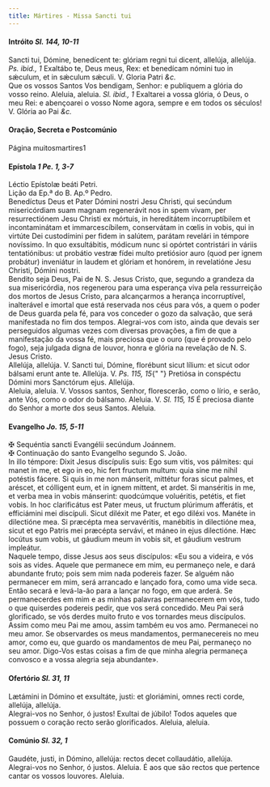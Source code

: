 ```yaml
---
title: Mártires - Missa Sancti tui
---
```


<h4 class="text-center">
  Intróito <em>Sl. 144, 10-11</em>
</h4>
<div class="container-fluid">
  <div class="row">
    <div class="col-6 dropcaps text-justify">
      Sancti tui, Dómine, benedícent te: glóriam regni tui dicent, allelúja,
      allelúja. <em>Ps. ibid., 1</em> Exaltábo te, Deus meus, Rex: et benedícam
      nómini tuo in sǽculum, et in sǽculum sǽculi. V. Gloria Patri <em>&c.</em>
    </div>
    <div class="col-6 dropcaps text-justify">
      Que os vossos Santos Vos bendigam, Senhor: e publiquem a glória do vosso
      reino. Aleluia, aleluia. <em>Sl. ibid., 1</em> Exaltarei a vossa glória, ó
      Deus, o meu Rei: e abençoarei o vosso Nome agora, sempre e em todos os
      séculos! V. Glória ao Pai <em>&c.</em>
    </div>
  </div>
</div>

<h4 class="text-center">Oração, Secreta e Postcomúnio</h4>
Página muitosmartires1

<h4 class="text-center">
  Epístola <em>1 Pe. 1, 3-7</em>
</h4>
<div class="container-fluid">
  <div class="row">
    <div class="col-6 text-justify">Léctio Epístolæ beáti Petri.</div>
    <div class="col-6 text-justify">Lição da Ep.ª do B. Ap.º Pedro.</div>
    <div class="col-6 dropcaps text-justify">
      Benedíctus Deus et Pater Dómini nostri Jesu Christi, qui secúndum
      misericórdiam suam magnam regenerávit nos in spem vivam, per
      resurrectiónem Jesu Christi ex mórtuis, in hereditátem incorruptíbilem et
      incontaminátam et immarcescíbilem, conservátam in cœlis in vobis, qui in
      virtúte Dei custodímini per fidem in salútem, parátam revelári in témpore
      novíssimo. In quo exsultábitis, módicum nunc si opórtet contristári in
      váriis tentatiónibus: ut probátio vestræ fídei multo pretiósior auro (quod
      per ignem probátur) inveniátur in laudem et glóriam et honórem, in
      revelatióne Jesu Christi, Dómini nostri.
    </div>
    <div class="col-6 dropcaps text-justify">
      Bendito seja Deus, Pai de N. S. Jesus Cristo, que, segundo a grandeza da
      sua misericórdia, nos regenerou para uma esperança viva pela ressurreição
      dos mortos de Jesus Cristo, para alcançarmos a herança incorruptível,
      inalterável e imortal que está reservada nos céus para vós, a quem o poder
      de Deus guarda pela fé, para vos conceder o gozo da salvação, que será
      manifestada no fim dos tempos. Alegrai-vos com isto, ainda que devais ser
      perseguidos algumas vezes com diversas provações, a fim de que a
      manifestação da vossa fé, mais preciosa que o ouro (que é provado pelo
      fogo), seja julgada digna de louvor, honra e glória na revelação de N. S.
      Jesus Cristo.
    </div>
  </div>
</div>

<div class="container-fluid">
  <div class="row">
    <div class="col-6 text-justify">
      Allelúja, allelúja. V. Sancti tui, Dómine, florébunt sicut lílium: et
      sicut odor bálsami erunt ante te. Allelúja. V. <em>Ps. 115, 15</em>{" "}
      Pretiósa in conspéctu Dómini mors Sanctórum ejus. Allelúja.
    </div>
    <div class="col-6 text-justify">
      Aleluia, aleluia. V. Vossos santos, Senhor, florescerão, como o lírio, e
      serão, ante Vós, como o odor do bálsamo. Aleluia. V.
      <em>Sl. 115, 15</em> É preciosa diante do Senhor a morte dos seus Santos. Aleluia.
    </div>
  </div>
</div>

<h4 class="text-center">
  Evangelho <em>Jo. 15, 5-11</em>
</h4>
<div class="container-fluid">
  <div class="row">
    <div class="col-6 text-justify">
      <span class="text-danger">&#10016;</span> Sequéntia sancti Evangélii
      secúndum Joánnem.
    </div>
    <div class="col-6 text-justify">
      <span class="text-danger">&#10016;</span> Continuação do santo Evangelho
      segundo S. João.
    </div>
    <div class="col-6 dropcaps text-justify">
      In illo témpore: Dixit Jesus discípulis suis: Ego sum vitis, vos pálmites:
      qui manet in me, et ego in eo, hic fert fructum multum: quia sine me nihil
      potéstis fácere. Si quis in me non mánserit, mittétur foras sicut palmes,
      et aréscet, et cólligent eum, et in ignem mittent, et ardet. Si manséritis
      in me, et verba mea in vobis mánserint: quodcúmque voluéritis, petétis, et
      fiet vobis. In hoc clarificátus est Pater meus, ut fructum plúrimum
      afferátis, et efficiámini mei discípuli. Sicut diléxit me Pater, et ego
      diléxi vos. Manéte in dilectióne mea. Si præcépta mea servavéritis,
      manébitis in dilectióne mea, sicut et ego Patris mei præcépta servávi, et
      máneo in ejus dilectióne. Hæc locútus sum vobis, ut gáudium meum in vobis
      sit, et gáudium vestrum impleátur.
    </div>
    <div class="col-6 dropcaps text-justify">
      Naquele tempo, disse Jesus aos seus discípulos: «Eu sou a videira, e vós
      sois as vides. Aquele que permanece em mim, eu permaneço nele, e dará
      abundante fruto; pois sem mim nada podereis fazer. Se alguém não
      permanecer em mim, será arrancado e lançado fora, como uma vide seca.
      Então secará e levá-la-ão para a lançar no fogo, em que arderá. Se
      permanecerdes em mim e as minhas palavras permanecerem em vós, tudo o que
      quiserdes podereis pedir, que vos será concedido. Meu Pai será
      glorificado, se vós derdes muito fruto e vos tornardes meus discípulos.
      Assim como meu Pai me amou, assim também eu vos amo. Permanecei no meu
      amor. Se observardes os meus mandamentos, permanecereis no meu amor, como
      eu, que guardo os mandamentos de meu Pai, permaneço no seu amor. Digo-Vos
      estas coisas a fim de que minha alegria permaneça convosco e a vossa
      alegria seja abundante».
    </div>
  </div>
</div>

<h4 class="text-center">
  Ofertório <em>Sl. 31, 11</em>
</h4>
<div class="container-fluid">
  <div class="row">
    <div class="col-6 dropcaps text-justify">
      Lætámini in Dómino et exsultáte, justi: et gloriámini, omnes recti corde,
      allelúja, allelúja.
    </div>
    <div class="col-6 dropcaps text-justify">
      Alegrai-vos no Senhor, ó justos! Exultai de júbilo! Todos aqueles que
      possuem o coração recto serão glorificados. Aleluia, aleluia.
    </div>
  </div>
</div>

<h4 class="text-center">
  Comúnio <em>Sl. 32, 1</em>
</h4>
<div class="container-fluid">
  <div class="row">
    <div class="col-6 dropcaps text-justify">
      Gaudéte, justi, in Dómino, allelúja: rectos decet collaudátio, allelúja.
    </div>
    <div class="col-6 dropcaps text-justify">
      Alegrai-vos no Senhor, ó justos. Aleluia. É aos que são rectos que
      pertence cantar os vossos louvores. Aleluia.
    </div>
  </div>
</div>
